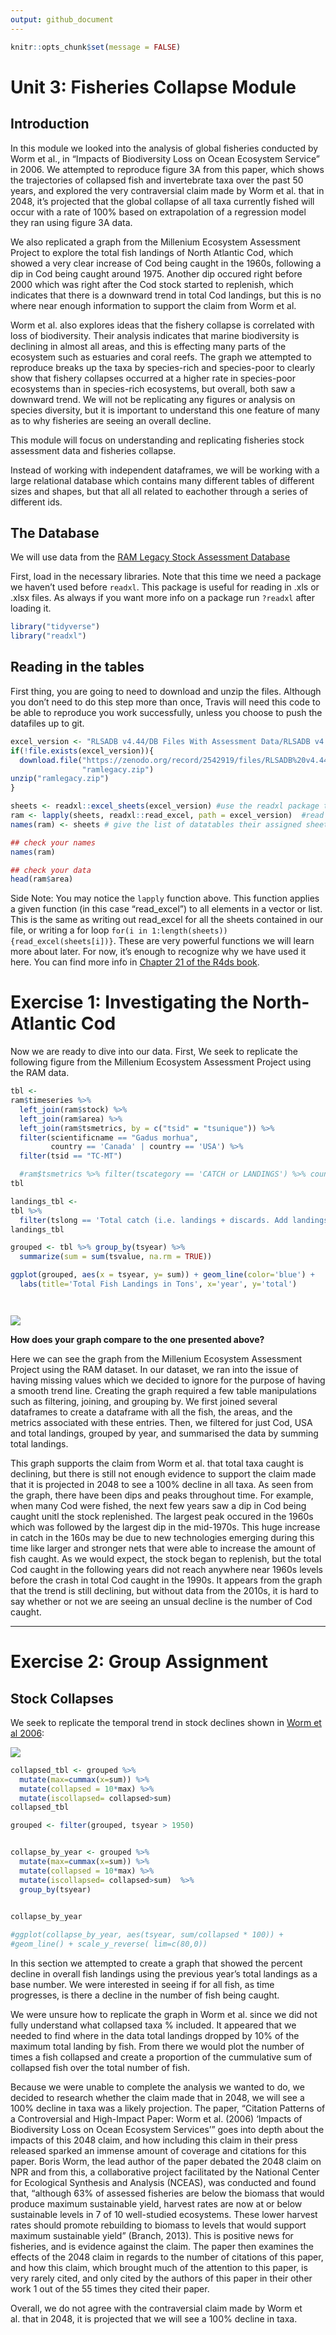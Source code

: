 ```yaml
---
output: github_document
---
```


```r
knitr::opts_chunk$set(message = FALSE)
```
# Unit 3: Fisheries Collapse Module

## Introduction

In this module we looked into the analysis of global fisheries conducted by Worm et al.,
in "Impacts of Biodiversity Loss on Ocean Ecosystem Service" in 2006. We attempted to reproduce
figure 3A from this paper, which shows the trajectories of collapsed fish and invertebrate 
taxa over the past 50 years, and explored the very contraversial claim made by Worm et al.
that in 2048, it's projected that the global collapse of all taxa currently fished will 
occur with a rate of 100% based on extrapolation of a regression model they ran using 
figure 3A data. 

We also replicated a graph from the Millenium Ecosystem Assessment 
Project to explore the total fish landings of North Atlantic Cod, which showed a very 
clear increase of Cod being caught in the 1960s, following a dip in Cod being caught 
around 1975. Another dip occured right before 2000 which was right after the Cod stock started 
to replenish, which indicates that there is a downward trend in total Cod landings, but this is no where near enough information to support the claim from Worm et al.

Worm et al. also explores ideas that the fishery collapse is correlated with loss of 
biodiversity. Their analysis indicates that marine biodiversity is declining in almost
all areas, and this is effecting many parts of the ecosystem such as estuaries and coral
reefs. The graph we attempted to reproduce breaks up the taxa by species-rich and 
species-poor to clearly show that fishery collapses occurred at a higher rate in 
species-poor ecosystems than in species-rich ecosystems, but overall, both saw 
a downward trend. We will not be replicating any figures or analysis on species
diversity, but it is important to understand this one feature of many as to why 
fisheries are seeing an overall decline.

This module will focus on understanding and replicating 
fisheries stock assessment data and fisheries collapse. 

Instead of working with independent dataframes, we will be working with a large
relational database which contains many different tables of different sizes and 
shapes, but that all all related to eachother through a series of different ids.


## The Database
We will use data from the [RAM Legacy Stock Assessment Database](https://doi.org/10.5281/zenodo.2542918)

First, load in the necessary libraries. Note that this time we need a package we 
haven't used before `readxl`. This package is useful for reading in .xls or 
.xlsx files. As always if you want more info on a package run `?readxl` after 
loading it.

```r
library("tidyverse")
library("readxl")
```

## Reading in the tables

First thing, you are going to need to download and unzip the files. Although you don't need 
to do this step more than once, Travis will need this code to be able to reproduce you work successfully,
unless you choose to push the datafiles up to git. 

```r
excel_version <- "RLSADB v4.44/DB Files With Assessment Data/RLSADB v4.44 (assessment data only).xlsx"
if(!file.exists(excel_version)){
  download.file("https://zenodo.org/record/2542919/files/RLSADB%20v4.44.zip?download=1",
                "ramlegacy.zip")
unzip("ramlegacy.zip") 
}
```

```r
sheets <- readxl::excel_sheets(excel_version) #use the readxl package to identify sheet names 
ram <- lapply(sheets, readxl::read_excel, path = excel_version)  #read the data from all 3 sheets into a list
names(ram) <- sheets # give the list of datatables their assigned sheet names

## check your names
names(ram)

## check your data
head(ram$area)

```

Side Note: You may notice the `lapply` function above. This function applies a given function
(in this case "read_excel") to all elements in a vector or list. This is the same 
as writing out read_excel for all the sheets contained in our file, or writing
a for loop `for(i in 1:length(sheets)){read_excel(sheets[i])}`. These are very powerful
functions we will learn more about later. For now, it's enough to recognize why we
have used it here. You can find more info in [Chapter 21 of the R4ds
book](http://r4ds.had.co.nz/iteration.html). 

# Exercise 1: Investigating the North-Atlantic Cod

Now we are ready to dive into our data.  First, We seek to replicate the following 
figure from the Millenium Ecosystem Assessment Project using the RAM data.


```r
tbl <-
ram$timeseries %>%
  left_join(ram$stock) %>%
  left_join(ram$area) %>%
  left_join(ram$tsmetrics, by = c("tsid" = "tsunique")) %>%
  filter(scientificname == "Gadus morhua",
         country == 'Canada' | country == 'USA') %>%
  filter(tsid == "TC-MT")

  #ram$tsmetrics %>% filter(tscategory == 'CATCH or LANDINGS') %>% count(tslong)
tbl
```

```r
landings_tbl <-
tbl %>%
  filter(tslong == 'Total catch (i.e. landings + discards. Add landings + discards to get this).')
landings_tbl


```


```r
grouped <- tbl %>% group_by(tsyear) %>% 
  summarize(sum = sum(tsvalue, na.rm = TRUE))

ggplot(grouped, aes(x = tsyear, y= sum)) + geom_line(color='blue') + 
  labs(title='Total Fish Landings in Tons', x='year', y='total')




```



![](http://espm-157.carlboettiger.info/img/cod.jpg)


**How does your graph compare to the one presented above?**

Here we can see the graph from the Millenium Ecosystem Assessment Project using the RAM dataset. In our dataset, we ran into the issue of having missing values which we decided to ignore for the purpose of having a smooth trend line. Creating the graph required a few table manipulations such as filtering, joining, and grouping by. We first joined several dataframes to create a dataframe with all the fish, the areas, and the metrics associated with these entries. Then, we filtered for just Cod, USA and total landings, grouped by year, and summarised the data by summing total landings.

This graph supports the claim from Worm et al. that total taxa caught is declining, but there is still not enough evidence to support the claim made that it is projected in 2048 to see a 100% decline in all taxa. As seen from the graph, there have been dips and peaks throughout time. For example, when many Cod were fished, the next few years saw a dip in Cod being caught unitl the stock replenished. The largest peak occured in the 1960s which was followed by the largest dip in the mid-1970s. This huge increase in catch in the 160s may be due to new technologies emerging during this time like larger and stronger nets that were able to increase the amount of fish caught. As we would expect, the stock began to replenish, but the total Cod caught in the following years did not reach anywhere near 1960s levels before the crash in total Cod caught in the 1990s. It appears from the graph that the trend is still declining, but without data from the 2010s, it is hard to say whether or not we are seeing an unsual decline is the number of Cod caught.

------


# Exercise 2: Group Assignment

## Stock Collapses

We seek to replicate the temporal trend in stock declines shown in [Worm et al 2006](http://doi.org/10.1126/science.1132294):

![](http://espm-157.carlboettiger.info/img/worm2006.jpg)


```r
collapsed_tbl <- grouped %>%
  mutate(max=cummax(x=sum)) %>%
  mutate(collapsed = 10*max) %>%
  mutate(iscollapsed= collapsed>sum)
collapsed_tbl

grouped <- filter(grouped, tsyear > 1950)


collapse_by_year <- grouped %>%
  mutate(max=cummax(x=sum)) %>%
  mutate(collapsed = 10*max) %>%
  mutate(iscollapsed= collapsed>sum)  %>%
  group_by(tsyear)
   

collapse_by_year

#ggplot(collapse_by_year, aes(tsyear, sum/collapsed * 100)) + 
#geom_line() + scale_y_reverse( lim=c(80,0))

```


In this section we attempted to create a graph that showed the percent decline in overall fish landings using the previous year's total landings as a base number. We were interested in seeing if for all fish, as time progresses, is there a decline in the number of fish being caught. 

We were unsure how to replicate the graph in Worm et al. since we did not fully understand what collapsed taxa % included. It appeared that we needed to find where in the data total landings dropped by 10% of the maximum total landing by fish. From there we would plot the number of times a fish collapsed and create a proportion of the cummulative sum of collapsed fish over the total number of fish.

Because we were unable to complete the analysis we wanted to do, we decided to research whether the claim made that in 2048, we will see a 100% decline in taxa was a likely projection. The paper, "Citation Patterns of a Controversial and High-Impact Paper: Worm et al. (2006) 'Impacts of Biodiversity Loss on Ocean Ecosystem Services' " goes into depth about the impacts of this 2048 claim, and how including this claim in their press released sparked an immense amount of coverage and citations for this paper. Boris Worm, the lead author of the paper debated the 2048 claim on NPR and from this, a collaborative project facilitated by the National Center for Ecological Synthesis and Analysis (NCEAS), was conducted and found that, "although 63% of assessed fisheries are below the biomass that would produce maximum sustainable yield, harvest rates are now at or below sustainable levels in 7 of 10 well-studied ecosystems. These lower harvest rates should promote rebuilding to biomass to levels that would support maximum sustainable yield" (Branch, 2013). This is positive news for fisheries, and is evidence against the claim. The paper then examines the effects of the 2048 claim in regards to the number of citations of this paper, and how this claim, which brought much of the attention to this paper, is very rarely cited, and only cited by the authors of this paper in their other work 1 out of the 55 times they cited their paper.

Overall, we do not agree with the contraversial claim made by Worm et al. that in 2048, it is projected that we will see a 100% decline in taxa.  


